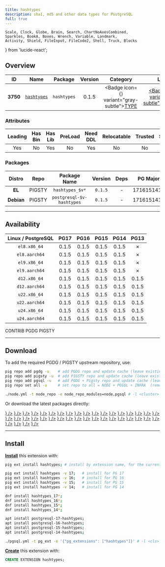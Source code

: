 ```yaml
---
title: hashtypes
description: sha1, md5 and other data types for PostgreSQL
full: true
---
```


    Scale, Clock, Globe, Brain, Search, ChartNoAxesCombined,
    Sparkles, BookA, Boxes, Wrench, Variable, Landmark,
    Activity, Shield, FileInput, FileCode2, Shell, Truck, Blocks
} from 'lucide-react';

## Overview

| <TooltipIconButton tooltip="Extension unique identifier" side="top">ID</TooltipIconButton> | <TooltipIconButton tooltip="Extension name" side="top">Name</TooltipIconButton> | <TooltipIconButton tooltip="Package name for installation" side="top">Package</TooltipIconButton> | <TooltipIconButton tooltip="Latest available extension version" side="top">Version</TooltipIconButton> | <TooltipIconButton tooltip="Extension category" side="top">Category</TooltipIconButton> | <TooltipIconButton tooltip="Open source license" side="top">License</TooltipIconButton> | <TooltipIconButton tooltip="Programming language" side="top">Lang</TooltipIconButton> |
|:--------:|:--------:|:----------:|:--------------:|:---------------------------------------:|:------------------------------------------------------:|:----:|
| **3750** | [`hashtypes`](https://github.com/adjust/hashtypes/) | `hashtypes` | 0.1.5 | <Badge icon={<Boxes />} variant="gray-subtle"><a href="/ext/type" className="no-underline">TYPE</a></Badge> | <a href="/ext/list/license#postgresql" className="no-underline"><Badge icon={<Scale />} variant="blue-subtle">PostgreSQL</Badge></a> | <a href="/ext/list/lang#c"><Badge icon={<FileCode2 />} variant="blue-subtle">C</Badge></a> |

### Attributes

| <TooltipIconButton tooltip="The Primary Leading extension in the Package" side="top">Leading</TooltipIconButton> | <TooltipIconButton tooltip="Contains binary utils" side="top">Has Bin</TooltipIconButton> | <TooltipIconButton tooltip="Contains .so shared library files" side="top">Has Lib</TooltipIconButton> | <TooltipIconButton tooltip="Requires preloading via shared_preload_libraries" side="top">PreLoad</TooltipIconButton> | <TooltipIconButton tooltip="Requires CREATE EXTENSION DDL command" side="top">Need DDL</TooltipIconButton> | <TooltipIconButton tooltip="Can be installed in any schema" side="top">Relocatable</TooltipIconButton> | <TooltipIconButton tooltip="Can be created by non-superuser" side="top">Trusted</TooltipIconButton> | <TooltipIconButton tooltip="Schemas used by this extension" side="top">Schemas</TooltipIconButton> |
|:-------:|:-------:|:-------:|:-------:|:--------:|:-----------:|:-------:|:-------:|
| Yes | No | Yes | No | Yes | No | No | - |

### Packages

| <TooltipIconButton tooltip="Linux distribution family, EL or Debian" side="top">Distro</TooltipIconButton> | <TooltipIconButton tooltip="Package repository" side="top">Repo</TooltipIconButton> | <TooltipIconButton tooltip="The RPM/DEB Package Name Pattern (replace $v with real pg major)" side="top">Package Name</TooltipIconButton> | <TooltipIconButton tooltip="Latest package version" side="top">Version</TooltipIconButton> | <TooltipIconButton tooltip="RPM/DEB Package dependencies" side="top">Deps</TooltipIconButton> | <TooltipIconButton tooltip="Available in these PostgreSQL Major Versions" side="top">PG Major</TooltipIconButton> |
|:----------:|:--------:|:------------------------:|:-----------:|:------------:|:------------------:|
|   **EL**   | <Badge variant="amber-subtle"><span className="font-bold">PIGSTY</span></Badge> | `hashtypes_$v*` | `0.1.5` | - | <Badge variant="green-subtle">17</Badge><Badge variant="green-subtle">16</Badge><Badge variant="green-subtle">15</Badge><Badge variant="green-subtle">14</Badge><Badge variant="red-subtle">13</Badge> |
| **Debian** | <Badge variant="amber-subtle"><span className="font-bold">PIGSTY</span></Badge> | `postgresql-$v-hashtypes` | `0.1.5` | - | <Badge variant="green-subtle">17</Badge><Badge variant="green-subtle">16</Badge><Badge variant="green-subtle">15</Badge><Badge variant="green-subtle">14</Badge><Badge variant="red-subtle">13</Badge> |



------

## Availability

| <TooltipIconButton tooltip="Linux Distro Arch / PostgreSQL Major Version" side="top">Linux / PostgreSQL </TooltipIconButton> | **PG17** | **PG16** | **PG15** | **PG14** | <span className="text-red-500">**PG13**</span> |
|:-----:|:-----:|:-----:|:-----:|:-----:|:-----:|
| `el8.x86_64` | <Badge variant="amber-subtle">0.1.5</Badge> | <Badge variant="amber-subtle">0.1.5</Badge> | <Badge variant="amber-subtle">0.1.5</Badge> | <Badge variant="amber-subtle">0.1.5</Badge> | <Badge variant="red-subtle">✗</Badge> |
| `el8.aarch64` | <Badge variant="amber-subtle">0.1.5</Badge> | <Badge variant="amber-subtle">0.1.5</Badge> | <Badge variant="amber-subtle">0.1.5</Badge> | <Badge variant="amber-subtle">0.1.5</Badge> | <Badge variant="red-subtle">✗</Badge> |
| `el9.x86_64` | <Badge variant="amber-subtle">0.1.5</Badge> | <Badge variant="amber-subtle">0.1.5</Badge> | <Badge variant="amber-subtle">0.1.5</Badge> | <Badge variant="amber-subtle">0.1.5</Badge> | <Badge variant="red-subtle">✗</Badge> |
| `el9.aarch64` | <Badge variant="amber-subtle">0.1.5</Badge> | <Badge variant="amber-subtle">0.1.5</Badge> | <Badge variant="amber-subtle">0.1.5</Badge> | <Badge variant="amber-subtle">0.1.5</Badge> | <Badge variant="red-subtle">✗</Badge> |
| `d12.x86_64` | <Badge variant="amber-subtle">0.1.5</Badge> | <Badge variant="amber-subtle">0.1.5</Badge> | <Badge variant="amber-subtle">0.1.5</Badge> | <Badge variant="amber-subtle">0.1.5</Badge> | <Badge variant="amber-subtle">0.1.5</Badge> |
| `d12.aarch64` | <Badge variant="amber-subtle">0.1.5</Badge> | <Badge variant="amber-subtle">0.1.5</Badge> | <Badge variant="amber-subtle">0.1.5</Badge> | <Badge variant="amber-subtle">0.1.5</Badge> | <Badge variant="amber-subtle">0.1.5</Badge> |
| `u22.x86_64` | <Badge variant="amber-subtle">0.1.5</Badge> | <Badge variant="amber-subtle">0.1.5</Badge> | <Badge variant="amber-subtle">0.1.5</Badge> | <Badge variant="amber-subtle">0.1.5</Badge> | <Badge variant="amber-subtle">0.1.5</Badge> |
| `u22.aarch64` | <Badge variant="amber-subtle">0.1.5</Badge> | <Badge variant="amber-subtle">0.1.5</Badge> | <Badge variant="amber-subtle">0.1.5</Badge> | <Badge variant="amber-subtle">0.1.5</Badge> | <Badge variant="amber-subtle">0.1.5</Badge> |
| `u24.x86_64` | <Badge variant="amber-subtle">0.1.5</Badge> | <Badge variant="amber-subtle">0.1.5</Badge> | <Badge variant="amber-subtle">0.1.5</Badge> | <Badge variant="amber-subtle">0.1.5</Badge> | <Badge variant="amber-subtle">0.1.5</Badge> |
| `u24.aarch64` | <Badge variant="amber-subtle">0.1.5</Badge> | <Badge variant="amber-subtle">0.1.5</Badge> | <Badge variant="amber-subtle">0.1.5</Badge> | <Badge variant="amber-subtle">0.1.5</Badge> | <Badge variant="amber-subtle">0.1.5</Badge> |

<Badge variant="green-subtle"><span className="font-black">CONTRIB</span></Badge> <Badge variant="blue-subtle"><span className="font-black">PGDG</span></Badge> <Badge variant="amber-subtle"><span className="font-black">PIGSTY</span></Badge>

------

## Download

To add the required PGDG / PIGSTY upstream repository, use:

```bash tab="pig"
pig repo add pgdg -u    # add PGDG repo and update cache (leave existing repos)
pig repo add pigsty -u  # add PIGSTY repo and update cache (leave existing repos)
pig repo add pgsql -u   # add PGDG + Pigsty repo and update cache (leave existing repos)
pig repo set all -u     # set repo to all = NODE + PGSQL + INFRA  (remove existing repos)
```
```bash tab="pigsty"
./node.yml -t node_repo -e node_repo_modules=node,pgsql # -l <cluster>
```

Or download the latest packages directly:

<Files>
    <Folder name="el8.x86_64">
        <a href="https://repo.pigsty.io/yum/pgsql/el8.x86_64/hashtypes_17-0.1.5-1PIGSTY.el8.x86_64.rpm"><File name="hashtypes_17-0.1.5-1PIGSTY.el8.x86_64.rpm" icon={<Package className="text-emerald-500" />} /></a>
        <a href="https://repo.pigsty.io/yum/pgsql/el8.x86_64/hashtypes_16-0.1.5-1PIGSTY.el8.x86_64.rpm"><File name="hashtypes_16-0.1.5-1PIGSTY.el8.x86_64.rpm" icon={<Package className="text-emerald-500" />} /></a>
        <a href="https://repo.pigsty.io/yum/pgsql/el8.x86_64/hashtypes_15-0.1.5-1PIGSTY.el8.x86_64.rpm"><File name="hashtypes_15-0.1.5-1PIGSTY.el8.x86_64.rpm" icon={<Package className="text-emerald-500" />} /></a>
        <a href="https://repo.pigsty.io/yum/pgsql/el8.x86_64/hashtypes_14-0.1.5-1PIGSTY.el8.x86_64.rpm"><File name="hashtypes_14-0.1.5-1PIGSTY.el8.x86_64.rpm" icon={<Package className="text-emerald-500" />} /></a>
    </Folder>
    <Folder name="el8.aarch64">
        <a href="https://repo.pigsty.io/yum/pgsql/el8.aarch64/hashtypes_17-0.1.5-1PIGSTY.el8.aarch64.rpm"><File name="hashtypes_17-0.1.5-1PIGSTY.el8.aarch64.rpm" icon={<Package className="text-orange-500" />} /></a>
        <a href="https://repo.pigsty.io/yum/pgsql/el8.aarch64/hashtypes_16-0.1.5-1PIGSTY.el8.aarch64.rpm"><File name="hashtypes_16-0.1.5-1PIGSTY.el8.aarch64.rpm" icon={<Package className="text-orange-500" />} /></a>
        <a href="https://repo.pigsty.io/yum/pgsql/el8.aarch64/hashtypes_15-0.1.5-1PIGSTY.el8.aarch64.rpm"><File name="hashtypes_15-0.1.5-1PIGSTY.el8.aarch64.rpm" icon={<Package className="text-orange-500" />} /></a>
        <a href="https://repo.pigsty.io/yum/pgsql/el8.aarch64/hashtypes_14-0.1.5-1PIGSTY.el8.aarch64.rpm"><File name="hashtypes_14-0.1.5-1PIGSTY.el8.aarch64.rpm" icon={<Package className="text-orange-500" />} /></a>
    </Folder>
    <Folder name="el9.x86_64">
        <a href="https://repo.pigsty.io/yum/pgsql/el9.x86_64/hashtypes_17-0.1.5-1PIGSTY.el9.x86_64.rpm"><File name="hashtypes_17-0.1.5-1PIGSTY.el9.x86_64.rpm" icon={<Package className="text-emerald-500" />} /></a>
        <a href="https://repo.pigsty.io/yum/pgsql/el9.x86_64/hashtypes_16-0.1.5-1PIGSTY.el9.x86_64.rpm"><File name="hashtypes_16-0.1.5-1PIGSTY.el9.x86_64.rpm" icon={<Package className="text-emerald-500" />} /></a>
        <a href="https://repo.pigsty.io/yum/pgsql/el9.x86_64/hashtypes_15-0.1.5-1PIGSTY.el9.x86_64.rpm"><File name="hashtypes_15-0.1.5-1PIGSTY.el9.x86_64.rpm" icon={<Package className="text-emerald-500" />} /></a>
        <a href="https://repo.pigsty.io/yum/pgsql/el9.x86_64/hashtypes_14-0.1.5-1PIGSTY.el9.x86_64.rpm"><File name="hashtypes_14-0.1.5-1PIGSTY.el9.x86_64.rpm" icon={<Package className="text-emerald-500" />} /></a>
    </Folder>
    <Folder name="el9.aarch64">
        <a href="https://repo.pigsty.io/yum/pgsql/el9.aarch64/hashtypes_17-0.1.5-1PIGSTY.el9.aarch64.rpm"><File name="hashtypes_17-0.1.5-1PIGSTY.el9.aarch64.rpm" icon={<Package className="text-orange-500" />} /></a>
        <a href="https://repo.pigsty.io/yum/pgsql/el9.aarch64/hashtypes_16-0.1.5-1PIGSTY.el9.aarch64.rpm"><File name="hashtypes_16-0.1.5-1PIGSTY.el9.aarch64.rpm" icon={<Package className="text-orange-500" />} /></a>
        <a href="https://repo.pigsty.io/yum/pgsql/el9.aarch64/hashtypes_15-0.1.5-1PIGSTY.el9.aarch64.rpm"><File name="hashtypes_15-0.1.5-1PIGSTY.el9.aarch64.rpm" icon={<Package className="text-orange-500" />} /></a>
        <a href="https://repo.pigsty.io/yum/pgsql/el9.aarch64/hashtypes_14-0.1.5-1PIGSTY.el9.aarch64.rpm"><File name="hashtypes_14-0.1.5-1PIGSTY.el9.aarch64.rpm" icon={<Package className="text-orange-500" />} /></a>
    </Folder>
    <Folder name="d12.x86_64">
        <a href="https://repo.pigsty.io/apt/pgsql/bookworm/pool/main/h/hashtypes/postgresql-17-hashtypes_0.1.5-1PIGSTY~bookworm_amd64.deb"><File name="postgresql-17-hashtypes_0.1.5-1PIGSTY~bookworm_amd64.deb" icon={<Box className="text-emerald-500" />} /></a>
        <a href="https://repo.pigsty.io/apt/pgsql/bookworm/pool/main/h/hashtypes/postgresql-16-hashtypes_0.1.5-1PIGSTY~bookworm_amd64.deb"><File name="postgresql-16-hashtypes_0.1.5-1PIGSTY~bookworm_amd64.deb" icon={<Box className="text-emerald-500" />} /></a>
        <a href="https://repo.pigsty.io/apt/pgsql/bookworm/pool/main/h/hashtypes/postgresql-15-hashtypes_0.1.5-1PIGSTY~bookworm_amd64.deb"><File name="postgresql-15-hashtypes_0.1.5-1PIGSTY~bookworm_amd64.deb" icon={<Box className="text-emerald-500" />} /></a>
        <a href="https://repo.pigsty.io/apt/pgsql/bookworm/pool/main/h/hashtypes/postgresql-14-hashtypes_0.1.5-1PIGSTY~bookworm_amd64.deb"><File name="postgresql-14-hashtypes_0.1.5-1PIGSTY~bookworm_amd64.deb" icon={<Box className="text-emerald-500" />} /></a>
    </Folder>
    <Folder name="d12.aarch64">
        <a href="https://repo.pigsty.io/apt/pgsql/bookworm/pool/main/h/hashtypes/postgresql-17-hashtypes_0.1.5-1PIGSTY~bookworm_arm64.deb"><File name="postgresql-17-hashtypes_0.1.5-1PIGSTY~bookworm_arm64.deb" icon={<Box className="text-orange-500" />} /></a>
        <a href="https://repo.pigsty.io/apt/pgsql/bookworm/pool/main/h/hashtypes/postgresql-16-hashtypes_0.1.5-1PIGSTY~bookworm_arm64.deb"><File name="postgresql-16-hashtypes_0.1.5-1PIGSTY~bookworm_arm64.deb" icon={<Box className="text-orange-500" />} /></a>
        <a href="https://repo.pigsty.io/apt/pgsql/bookworm/pool/main/h/hashtypes/postgresql-15-hashtypes_0.1.5-1PIGSTY~bookworm_arm64.deb"><File name="postgresql-15-hashtypes_0.1.5-1PIGSTY~bookworm_arm64.deb" icon={<Box className="text-orange-500" />} /></a>
        <a href="https://repo.pigsty.io/apt/pgsql/bookworm/pool/main/h/hashtypes/postgresql-14-hashtypes_0.1.5-1PIGSTY~bookworm_arm64.deb"><File name="postgresql-14-hashtypes_0.1.5-1PIGSTY~bookworm_arm64.deb" icon={<Box className="text-orange-500" />} /></a>
    </Folder>
    <Folder name="u22.x86_64">
        <a href="https://repo.pigsty.io/apt/pgsql/jammy/pool/main/h/hashtypes/postgresql-17-hashtypes_0.1.5-1PIGSTY~jammy_amd64.deb"><File name="postgresql-17-hashtypes_0.1.5-1PIGSTY~jammy_amd64.deb" icon={<Box className="text-emerald-500" />} /></a>
        <a href="https://repo.pigsty.io/apt/pgsql/jammy/pool/main/h/hashtypes/postgresql-16-hashtypes_0.1.5-1PIGSTY~jammy_amd64.deb"><File name="postgresql-16-hashtypes_0.1.5-1PIGSTY~jammy_amd64.deb" icon={<Box className="text-emerald-500" />} /></a>
        <a href="https://repo.pigsty.io/apt/pgsql/jammy/pool/main/h/hashtypes/postgresql-15-hashtypes_0.1.5-1PIGSTY~jammy_amd64.deb"><File name="postgresql-15-hashtypes_0.1.5-1PIGSTY~jammy_amd64.deb" icon={<Box className="text-emerald-500" />} /></a>
        <a href="https://repo.pigsty.io/apt/pgsql/jammy/pool/main/h/hashtypes/postgresql-14-hashtypes_0.1.5-1PIGSTY~jammy_amd64.deb"><File name="postgresql-14-hashtypes_0.1.5-1PIGSTY~jammy_amd64.deb" icon={<Box className="text-emerald-500" />} /></a>
    </Folder>
    <Folder name="u22.aarch64">
        <a href="https://repo.pigsty.io/apt/pgsql/jammy/pool/main/h/hashtypes/postgresql-17-hashtypes_0.1.5-1PIGSTY~jammy_arm64.deb"><File name="postgresql-17-hashtypes_0.1.5-1PIGSTY~jammy_arm64.deb" icon={<Box className="text-orange-500" />} /></a>
        <a href="https://repo.pigsty.io/apt/pgsql/jammy/pool/main/h/hashtypes/postgresql-16-hashtypes_0.1.5-1PIGSTY~jammy_arm64.deb"><File name="postgresql-16-hashtypes_0.1.5-1PIGSTY~jammy_arm64.deb" icon={<Box className="text-orange-500" />} /></a>
        <a href="https://repo.pigsty.io/apt/pgsql/jammy/pool/main/h/hashtypes/postgresql-15-hashtypes_0.1.5-1PIGSTY~jammy_arm64.deb"><File name="postgresql-15-hashtypes_0.1.5-1PIGSTY~jammy_arm64.deb" icon={<Box className="text-orange-500" />} /></a>
        <a href="https://repo.pigsty.io/apt/pgsql/jammy/pool/main/h/hashtypes/postgresql-14-hashtypes_0.1.5-1PIGSTY~jammy_arm64.deb"><File name="postgresql-14-hashtypes_0.1.5-1PIGSTY~jammy_arm64.deb" icon={<Box className="text-orange-500" />} /></a>
    </Folder>
    <Folder name="u24.x86_64">
        <a href="https://repo.pigsty.io/apt/pgsql/noble/pool/main/h/hashtypes/postgresql-17-hashtypes_0.1.5-1PIGSTY~noble_amd64.deb"><File name="postgresql-17-hashtypes_0.1.5-1PIGSTY~noble_amd64.deb" icon={<Box className="text-emerald-500" />} /></a>
        <a href="https://repo.pigsty.io/apt/pgsql/noble/pool/main/h/hashtypes/postgresql-16-hashtypes_0.1.5-1PIGSTY~noble_amd64.deb"><File name="postgresql-16-hashtypes_0.1.5-1PIGSTY~noble_amd64.deb" icon={<Box className="text-emerald-500" />} /></a>
        <a href="https://repo.pigsty.io/apt/pgsql/noble/pool/main/h/hashtypes/postgresql-15-hashtypes_0.1.5-1PIGSTY~noble_amd64.deb"><File name="postgresql-15-hashtypes_0.1.5-1PIGSTY~noble_amd64.deb" icon={<Box className="text-emerald-500" />} /></a>
        <a href="https://repo.pigsty.io/apt/pgsql/noble/pool/main/h/hashtypes/postgresql-14-hashtypes_0.1.5-1PIGSTY~noble_amd64.deb"><File name="postgresql-14-hashtypes_0.1.5-1PIGSTY~noble_amd64.deb" icon={<Box className="text-emerald-500" />} /></a>
    </Folder>
    <Folder name="u24.aarch64">
        <a href="https://repo.pigsty.io/apt/pgsql/noble/pool/main/h/hashtypes/postgresql-17-hashtypes_0.1.5-1PIGSTY~noble_arm64.deb"><File name="postgresql-17-hashtypes_0.1.5-1PIGSTY~noble_arm64.deb" icon={<Box className="text-orange-500" />} /></a>
        <a href="https://repo.pigsty.io/apt/pgsql/noble/pool/main/h/hashtypes/postgresql-16-hashtypes_0.1.5-1PIGSTY~noble_arm64.deb"><File name="postgresql-16-hashtypes_0.1.5-1PIGSTY~noble_arm64.deb" icon={<Box className="text-orange-500" />} /></a>
        <a href="https://repo.pigsty.io/apt/pgsql/noble/pool/main/h/hashtypes/postgresql-15-hashtypes_0.1.5-1PIGSTY~noble_arm64.deb"><File name="postgresql-15-hashtypes_0.1.5-1PIGSTY~noble_arm64.deb" icon={<Box className="text-orange-500" />} /></a>
        <a href="https://repo.pigsty.io/apt/pgsql/noble/pool/main/h/hashtypes/postgresql-14-hashtypes_0.1.5-1PIGSTY~noble_arm64.deb"><File name="postgresql-14-hashtypes_0.1.5-1PIGSTY~noble_arm64.deb" icon={<Box className="text-orange-500" />} /></a>
    </Folder>
</Files>

------

## Install

[**Install**](/docs/pgsql/extension/install) this extension with:

```bash tab="pig"
pig ext install hashtypes; # install by extension name, for the current active PG version

pig ext install hashtypes -v 17;   # install for PG 17
pig ext install hashtypes -v 16;   # install for PG 16
pig ext install hashtypes -v 15;   # install for PG 15
pig ext install hashtypes -v 14;   # install for PG 14
```
```bash tab="yum" 
dnf install hashtypes_17*;
dnf install hashtypes_16*;
dnf install hashtypes_15*;
dnf install hashtypes_14*;
```
```bash tab="apt" 
apt install postgresql-17-hashtypes;
apt install postgresql-16-hashtypes;
apt install postgresql-15-hashtypes;
apt install postgresql-14-hashtypes;
```
```bash tab="ansible"
./pgsql.yml -t pg_ext -e '{"pg_extensions": ["hashtypes"]}' # -l <cls>
```

[**Create**](/docs/pgsql/extension/create) this extension with:

```sql
CREATE EXTENSION hashtypes;
```


